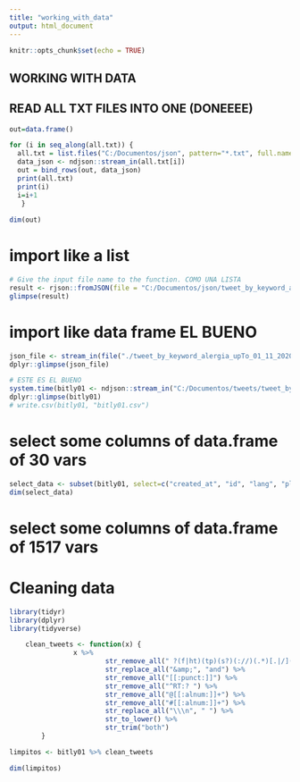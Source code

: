 ---
title: "working_with_data"
output: html_document
---

```{r setup, include=FALSE}
knitr::opts_chunk$set(echo = TRUE)
```

## WORKING WITH DATA

## READ ALL TXT FILES INTO ONE (DONEEEE)

```{r}

out=data.frame()

for (i in seq_along(all.txt)) {
  all.txt = list.files("C:/Documentos/json", pattern="*.txt", full.names=TRUE)
  data_json <- ndjson::stream_in(all.txt[i])
  out = bind_rows(out, data_json)
  print(all.txt)
  print(i)
  i=i+1
   }
  
dim(out)
```

# import like a list

```{r}
# Give the input file name to the function. COMO UNA LISTA
result <- rjson::fromJSON(file = "C:/Documentos/json/tweet_by_keyword_alergia_upTo_01_11_2020__07_22_33.txt") 
glimpse(result)
```

# import like data frame EL BUENO

```{r}
json_file <- stream_in(file("./tweet_by_keyword_alergia_upTo_01_11_2020__07_22_33.json"))
dplyr::glimpse(json_file)

# ESTE ES EL BUENO
system.time(bitly01 <- ndjson::stream_in("C:/Documentos/tweets/tweet_by_keyword_alergia_upTo_01_11_2020__07_22_33.txt"))
dplyr::glimpse(bitly01)
# write.csv(bitly01, "bitly01.csv")
```


# select some columns of data.frame of 30 vars

```{r}
select_data <- subset(bitly01, select=c("created_at", "id", "lang", "place", "text", "user.followers_count", "user.friends_count", "user.id", "user.location", "user.screen_name", "user.statuses_count", "place.country", "place.country_code", "place.full_name", "place.id", "place.bounding_box.coordinates.0.0.0", "place.bounding_box.coordinates.0.0.1", "place.bounding_box.coordinates.0.1.0", "place.bounding_box.coordinates.0.1.1", "place.bounding_box.coordinates.0.2.0", "place.bounding_box.coordinates.0.2.1", "place.bounding_box.coordinates.0.3.0", "place.bounding_box.coordinates.0.3.1"))
dim(select_data)
```
# select some columns of data.frame of 1517 vars

# Cleaning data

```{r}
library(tidyr)
library(dplyr)
library(tidyverse)    

    clean_tweets <- function(x) {
                x %>%
                        str_remove_all(" ?(f|ht)(tp)(s?)(://)(.*)[.|/](.*)") %>%
                        str_replace_all("&amp;", "and") %>%
                        str_remove_all("[[:punct:]]") %>%
                        str_remove_all("^RT:? ") %>%
                        str_remove_all("@[[:alnum:]]+") %>%
                        str_remove_all("#[[:alnum:]]+") %>%
                        str_replace_all("\\\n", " ") %>%
                        str_to_lower() %>%
                        str_trim("both")
        }

limpitos <- bitly01 %>% clean_tweets

dim(limpitos)
```








